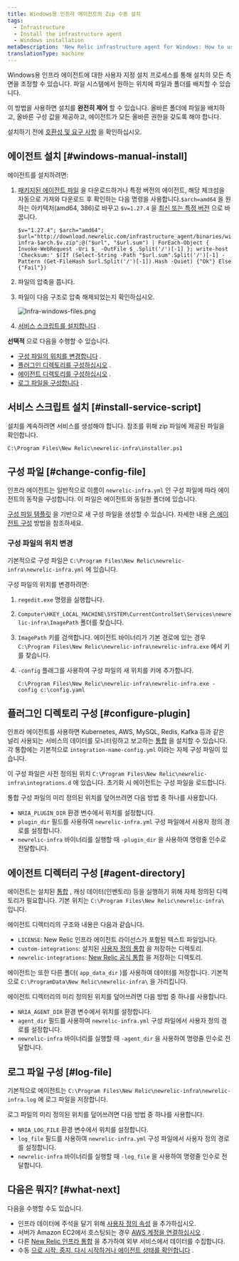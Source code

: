 ```yaml
---
title: Windows용 인프라 에이전트의 Zip 수동 설치
tags:
  - Infrastructure
  - Install the infrastructure agent
  - Windows installation
metaDescription: 'New Relic infrastructure agent for Windows: How to use the manual install script so you can adapt it to your environment.'
translationType: machine
---
```



Windows용 인프라 에이전트에 대한 사용자 지정 설치 프로세스를 통해 설치의 모든 측면을 조정할 수 있습니다. 파일 시스템에서 원하는 위치에 파일과 폴더를 배치할 수 있습니다.

이 방법을 사용하면 설치를 **완전히 제어** 할 수 있습니다. 올바른 폴더에 파일을 배치하고, 올바른 구성 값을 제공하고, 에이전트가 모든 올바른 권한을 갖도록 해야 합니다.

설치하기 전에 [호환성 및 요구 사항](/docs/infrastructure/install-infrastructure-agent/get-started/requirements-infrastructure-agent) 을 확인하십시오.

## 에이전트 설치 [#windows-manual-install]

에이전트를 설치하려면:

1. [패키지된 에이전트 파일](https://download.newrelic.com/infrastructure_agent/binaries/windows/) 을 다운로드하거나 특정 버전의 에이전트, 해당 체크섬을 자동으로 가져와 다운로드 후 확인하는 다음 명령을 사용합니다.`$arch=amd64` 을 원하는 아키텍처(amd64, 386)로 바꾸고 `$v=1.27.4` 을 [최신 또는 특정 버전](https://github.com/newrelic/infrastructure-agent/releases/latest) 으로 바꿉니다.

   ```
   $v="1.27.4"; $arch="amd64"; $url="http://download.newrelic.com/infrastructure_agent/binaries/windows/$arch/newrelic-infra-$arch.$v.zip";@("$url", "$url.sum") | ForEach-Object { Invoke-WebRequest -Uri $_ -OutFile $_.Split('/')[-1] }; write-host 'Checksum:' $(If (Select-String -Path "$url.sum".Split('/')[-1] -Pattern (Get-FileHash $url.Split('/')[-1]).Hash -Quiet) {"Ok"} Else {"Fail"})
   ```

2. 파일의 압축을 풉니다.

3. 파일이 다음 구조로 압축 해제되었는지 확인하십시오.

   <img
     title="Infra-windows-files.png"
     alt="Infra-windows-files.png"
     src={infrastructureInfraAgentWindowsFolderStructure}
   />

4. [서비스 스크립트를 설치합니다](#install-service-script) .

**선택적** 으로 다음을 수행할 수 있습니다.

* [구성 파일의 위치를 변경합니다](#change-config-file) .
* [플러그인 디렉토리를 구성하십시오](#configure-plugin) .
* [에이전트 디렉토리를 구성하십시오](#agent-directory) .
* [로그 파일을 구성합니다](#log-file) .

## 서비스 스크립트 설치 [#install-service-script]

설치를 계속하려면 서비스를 생성해야 합니다. 참조를 위해 zip 파일에 제공된 파일을 확인합니다.

```
C:\Program Files\New Relic\newrelic-infra\installer.ps1
```

## 구성 파일 [#change-config-file]

인프라 에이전트는 일반적으로 이름이 `newrelic-infra.yml` 인 구성 파일에 따라 에이전트의 동작을 구성합니다. 이 파일은 에이전트와 동일한 폴더에 있습니다.

[구성 파일 템플릿](/docs/infrastructure/new-relic-infrastructure/configuration/infrastructure-config-file-template-newrelic-infrayml) 을 기반으로 새 구성 파일을 생성할 수 있습니다. 자세한 내용 [은 에이전트 구성](/docs/infrastructure/new-relic-infrastructure/configuration/configure-infrastructure-agent) 방법을 참조하세요.

### 구성 파일의 위치 변경

기본적으로 구성 파일은 `C:\Program Files\New Relic\newrelic-infra\newrelic-infra.yml` 에 있습니다.

구성 파일의 위치를 변경하려면:

1. `regedit.exe` 명령을 실행합니다.

2. `Computer\HKEY_LOCAL_MACHINE\SYSTEM\CurrentControlSet\Services\newrelic-infra\ImagePath` 폴더를 찾습니다.

3. `ImagePath` 키를 검색합니다. 에이전트 바이너리가 기본 경로에 있는 경우 `C:\Program Files\New Relic\newrelic-infra\newrelic-infra.exe` 에서 키를 찾습니다.

4. `-config` 플래그를 사용하여 구성 파일의 새 위치를 키에 추가합니다.

   ```
   C:\Program Files\New Relic\newrelic-infra\newrelic-infra.exe -config c:\config.yaml
   ```

## 플러그인 디렉토리 구성 [#configure-plugin]

인프라 에이전트를 사용하면 Kubernetes, AWS, MySQL, Redis, Kafka 등과 같은 널리 사용되는 서비스의 데이터를 모니터링하고 보고하는 [통합](/docs/infrastructure/host-integrations/get-started/introduction-host-integrations) 을 설치할 수 있습니다. 각 통합에는 기본적으로 `integration-name-config.yml` 이라는 자체 구성 파일이 있습니다.

이 구성 파일은 사전 정의된 위치 `C:\Program Files\New Relic\newrelic-infra\integrations.d` 에 있습니다. 초기화 시 에이전트는 구성 파일을 로드합니다.

통합 구성 파일의 미리 정의된 위치를 덮어쓰려면 다음 방법 중 하나를 사용합니다.

* `NRIA_PLUGIN_DIR` 환경 변수에서 위치를 설정합니다.
* `plugin_dir` 필드를 사용하여 `newrelic-infra.yml` 구성 파일에서 사용자 정의 경로를 설정합니다.
* `newrelic-infra` 바이너리를 실행할 때 `-plugin_dir` 을 사용하여 명령줄 인수로 전달합니다.

## 에이전트 디렉터리 구성 [#agent-directory]

에이전트는 설치된 [통합](/docs/infrastructure/host-integrations/get-started/introduction-host-integrations) , 캐싱 데이터(인벤토리) 등을 실행하기 위해 자체 정의된 디렉토리가 필요합니다. 기본 위치는 `C:\Program Files\New Relic\newrelic-infra\` 입니다.

에이전트 디렉터리의 구조와 내용은 다음과 같습니다.

* `LICENSE`: New Relic 인프라 에이전트 라이선스가 포함된 텍스트 파일입니다.
* `custom-integrations`: 설치된 [사용자 정의 통합](/docs/integrations/integrations-sdk/getting-started/introduction-infrastructure-integrations-sdk) 을 저장하는 디렉토리.
* `newrelic-integrations`: [New Relic 공식 통합](/docs/infrastructure/host-integrations/get-started/introduction-host-integrations) 을 저장하는 디렉토리.

에이전트는 또한 다른 폴더( `app_data_dir` )를 사용하여 데이터를 저장합니다. 기본적으로 `C:\ProgramData\New Relic\newrelic-infra\` 을 가리킵니다.

에이전트 디렉터리의 미리 정의된 위치를 덮어쓰려면 다음 방법 중 하나를 사용합니다.

* `NRIA_AGENT_DIR` 환경 변수에서 위치를 설정합니다.
* `agent_dir` 필드를 사용하여 `newrelic-infra.yml` 구성 파일에서 사용자 정의 경로를 설정합니다.
* `newrelic-infra` 바이너리를 실행할 때 `-agent_dir` 을 사용하여 명령줄 인수로 전달합니다.

## 로그 파일 구성 [#log-file]

기본적으로 에이전트는 `C:\Program Files\New Relic\newrelic-infra\newrelic-infra.log` 에 로그 파일을 저장합니다.

로그 파일의 미리 정의된 위치를 덮어쓰려면 다음 방법 중 하나를 사용합니다.

* `NRIA_LOG_FILE` 환경 변수에서 위치를 설정합니다.
* `log_file` 필드를 사용하여 `newrelic-infra.yml` 구성 파일에서 사용자 정의 경로를 설정합니다.
* `newrelic-infra` 바이너리를 실행할 때 `-log_file` 을 사용하여 명령줄 인수로 전달합니다.

<InstallFeedback/>

## 다음은 뭐지? [#what-next]

다음을 수행할 수도 있습니다.

* 인프라 데이터에 주석을 달기 위해 [사용자 정의 속성](/docs/infrastructure/install-infrastructure-agent/configuration/infrastructure-agent-configuration-settings/#custom-attributes) 을 추가하십시오.
* 서버가 Amazon EC2에서 호스팅되는 경우 [AWS 계정을 연결하십시오](/docs/integrations/amazon-integrations/get-started/connect-aws-new-relic-infrastructure-monitoring/) .
* 다른 [New Relic 인프라 통합](/docs/integrations/infrastructure-integrations/get-started/introduction-infrastructure-integrations/) 을 추가하여 외부 서비스에서 데이터를 수집합니다.
* 수동 [으로 시작, 중지, 다시 시작하거나 에이전트 상태를 확인합니다](/docs/infrastructure/install-infrastructure-agent/manage-your-agent/start-stop-restart-infrastructure-agent/#windows) .